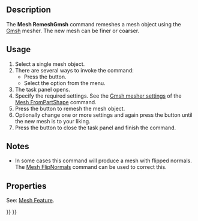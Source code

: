 <languages/>
<translate>

<!--T:7-->
{{Docnav
|[[Mesh_FromPartShape|FromPartShape]]
|[[Mesh_Evaluation|Evaluation]]
|[[Mesh_Workbench|Mesh]]
|IconL=Mesh_FromPartShape.svg
|IconR=Mesh_Evaluation.svg
|IconC=Workbench_Mesh.svg
}}

<!--T:1-->
{{GuiCommand
|Name=Mesh RemeshGmsh
|MenuLocation=Meshes → Refinement
|Workbenches=[[Mesh_Workbench|Mesh]]
|Version=0.19
|SeeAlso=[[Mesh_FromPartShape|Mesh FromPartShape]]
}}

==Description== <!--T:2-->

<!--T:3-->
The '''Mesh RemeshGmsh''' command remeshes a mesh object using the [https://gmsh.info/ Gmsh] mesher. The new mesh can be finer or coarser.

==Usage== <!--T:4-->

<!--T:8-->
# Select a single mesh object.
# There are several ways to invoke the command:
#* Press the {{Button|[[Image:Mesh_RemeshGmsh.svg|16px]] [[Mesh_RemeshGmsh|Refinement]]}} button.
#* Select the {{MenuCommand|Meshes → [[Image:Mesh_RemeshGmsh.svg|16px]] Refinement}} option from the menu.
# The {{MenuCommand|Remesh by gmsh}} task panel opens.
# Specify the required settings. See the [[Mesh_FromPartShape#Gmsh_mesher|Gmsh mesher settings]] of the [[Mesh_FromPartShape|Mesh FromPartShape]] command.
# Press the {{Button|Apply}} button to remesh the mesh object.
# Optionally change one or more settings and again press the {{Button|Apply}} button until the new mesh is to your liking.
# Press the {{Button|Close}} button to close the task panel and finish the command.

==Notes== <!--T:9-->

<!--T:10-->
* In some cases this command will produce a mesh with flipped normals. The [[Mesh_FlipNormals|Mesh FlipNormals]] command can be used to correct this.

==Properties== <!--T:11-->

<!--T:12-->
See: [[Mesh_Feature|Mesh Feature]].


<!--T:13-->
{{Docnav
|[[Mesh_FromPartShape|FromPartShape]]
|[[Mesh_Evaluation|Evaluation]]
|[[Mesh_Workbench|Mesh]]
|IconL=Mesh_FromPartShape.svg
|IconR=Mesh_Evaluation.svg
|IconC=Workbench_Mesh.svg
}}

</translate>
{{Mesh Tools navi{{#translation:}}}}
{{Userdocnavi{{#translation:}}}}
{{clear}}